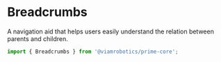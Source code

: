 
<Meta title='Elements/Breadcrumbs' />

# Breadcrumbs

A navigation aid that helps users easily understand the relation between parents and children.

```ts
import { Breadcrumbs } from '@viamrobotics/prime-core';
```

<Canvas>
  <Story of={BreadcrumbsStories.Basic} />
</Canvas>
